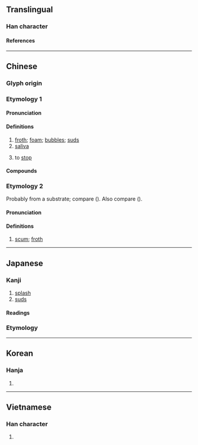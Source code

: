 {{character info}}
==Translingual==

===Han character===
{{Han char|rn=85|rad=水|as=05|sn=8|four=35190|canj=EDJ|ids=⿰氵末}}

====References====
{{Han ref|kx=0612.130|dkj=17235|dj=1006.010|hdz=31578.020|uh=6CAB}}

----

==Chinese==

===Glyph origin===
{{Han etym}}

===Etymology 1===
{{zh-forms}}
{{rfe|zh}}

====Pronunciation====
{{zh-pron
|m=mò,er=y
|c=mut6,mut3
|c-t=mot5
|h=pfs=ma̍t
|md=
|mn=ml:boa̍h/ml:boa̍t
|mn_note=boa̍h - vernacular; boa̍t - literary
|mn-t=bhuah8/muag8/muêg8
|mn-t_note=bhuah8 - vernacular; muag8/muêg8 - literary
|w=
|mc=y
|oc=y
|cat=n,v
}}

====Definitions====
{{zh-hanzi}}

# [[froth]]; [[foam]]; [[bubble]]s; [[suds]]
# [[saliva]]
# {{lb|zh|literary}} to [[stop]]

====Compounds====
{{zh-der|以沫相濡|口沫橫飛|吐沫|唾沫|唾沫星子|唾沫直嚥|水沫|沫雨|泡沫|泡沫劑|泡沫塑膠|泡沫橡膠|泡沫水泥|泡沫浴|泡沫玻璃|泡沫紅茶|泡沫經濟|泡沫車|泡沫髮膠|流沫|海沫|涎沫|涸鱗濡沫|濡沫涸轍|煦沫|白沫|相濡以沫|肉沫|飛沫|飛沫傳染}}

===Etymology 2===
{{zh-forms|alt=垡,粕,渤,𨑾}}
Probably from a {{der|zh|mkh}} substrate; compare {{cog|vi|bọt||foam; froth}} ({{zh-ref|Norman and Mei, 1976}}). Also compare {{cog|lus|phûl||scum; froth; foam}} ({{zh-ref|Schuessler, 2007}}).

====Pronunciation====
{{zh-pron
|md=puŏk
|mn=xm,tp:phe̍h/qz:phe̍rh/zz,kh:phoe̍h/xm:phe
|cat=n
}}

====Definitions====
{{zh-hanzi}}

# {{lb|zh|Min}} [[scum]]; [[froth]]

----

==Japanese==

===Kanji===
{{ja-kanji|grade=|rs=水05}}

# [[splash]]
# [[suds]]

====Readings====
{{ja-readings
|goon=まち, まつ
|kanon=ばつ
|kun=あわ-<!--, しぶき-, つばき---><!--the latter two are listed in various sources, such as Jim Breen's / JMDict, but I cannot find any regular dictionaries that include this spelling for either reading...-->
}}

===Etymology===
{{ja-kanjitab|yomi=k|あわ}}
{{ja-see|泡}}

----

==Korean==

===Hanja===
{{ko-hanja|말}}

# {{rfdef|ko|sort=水05}}

----

==Vietnamese==

===Han character===
{{vi-readings|rs=水05|reading=[[mượt]], [[mát]], [[mạt]], [[mướt]]}}

# {{rfdef|vi|sort=水05}}